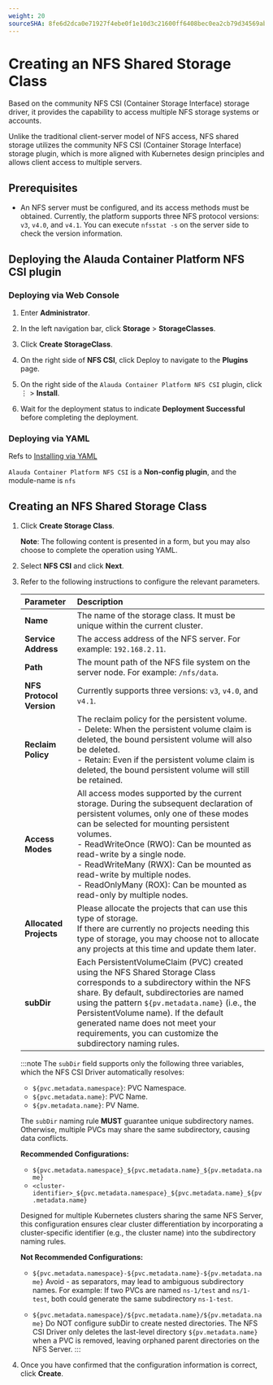 ```yaml
---
weight: 20
sourceSHA: 8fe6d2dca0e71927f4ebe0f1e10d3c21600ff6408bec0ea2cb79d34569abef4f
---
```


# Creating an NFS Shared Storage Class

Based on the community NFS CSI (Container Storage Interface) storage driver, it provides the capability to access multiple NFS storage systems or accounts.

Unlike the traditional client-server model of NFS access, NFS shared storage utilizes the community NFS CSI (Container Storage Interface) storage plugin, which is more aligned with Kubernetes design principles and allows client access to multiple servers.

## Prerequisites

- An NFS server must be configured, and its access methods must be obtained. Currently, the platform supports three NFS protocol versions: `v3`, `v4.0`, and `v4.1`. You can execute `nfsstat -s` on the server side to check the version information.

## Deploying the Alauda Container Platform NFS CSI plugin

### Deploying via Web Console
1. Enter **Administrator**.

2. In the left navigation bar, click **Storage** > **StorageClasses**.

3. Click **Create StorageClass**.

4. On the right side of **NFS CSI**, click Deploy to navigate to the **Plugins** page.

5. On the right side of the `Alauda Container Platform NFS CSI` plugin, click ⋮ > **Install**.

6. Wait for the deployment status to indicate **Deployment Successful** before completing the deployment.

### Deploying via YAML

Refs to [Installing via YAML](../../../extend/cluster_plugin.mdx#installing-via-yaml)

`Alauda Container Platform NFS CSI` is a **Non-config plugin**, and the module-name is `nfs`

## Creating an NFS Shared Storage Class

1. Click **Create Storage Class**.

   **Note**: The following content is presented in a form, but you may also choose to complete the operation using YAML.

2. Select **NFS CSI** and click **Next**.

3. Refer to the following instructions to configure the relevant parameters.

   | Parameter                | Description                                                                                                                                                                                                                                                                                                                                                                                                           |
   | :----------------------- | :-------------------------------------------------------------------------------------------------------------------------------------------------------------------------------------------------------------------------------------------------------------------------------------------------------------------------------------------------------------------------------------------------------------------- |
   | **Name**                 | The name of the storage class. It must be unique within the current cluster.                                                                                                                                                                                                                                                                                                                                          |
   | **Service Address**      | The access address of the NFS server. For example: `192.168.2.11`.                                                                                                                                                                                                                                                                                                                                                    |
   | **Path**                 | The mount path of the NFS file system on the server node. For example: `/nfs/data`.                                                                                                                                                                                                                                                                                                                                   |
   | **NFS Protocol Version** | Currently supports three versions: `v3`, `v4.0`, and `v4.1`.                                                                                                                                                                                                                                                                                                                                                          |
   | **Reclaim Policy**       | The reclaim policy for the persistent volume.<br />- Delete: When the persistent volume claim is deleted, the bound persistent volume will also be deleted.<br />- Retain: Even if the persistent volume claim is deleted, the bound persistent volume will still be retained.                                                                                                                                        |
   | **Access Modes**         | All access modes supported by the current storage. During the subsequent declaration of persistent volumes, only one of these modes can be selected for mounting persistent volumes.<br />- ReadWriteOnce (RWO): Can be mounted as read-write by a single node.<br />- ReadWriteMany (RWX): Can be mounted as read-write by multiple nodes.<br />- ReadOnlyMany (ROX): Can be mounted as read-only by multiple nodes. |
   | **Allocated Projects**   | Please allocate the projects that can use this type of storage.<br />If there are currently no projects needing this type of storage, you may choose not to allocate any projects at this time and update them later.                                                                                                                                                                                                 |
   | **subDir**               | Each PersistentVolumeClaim (PVC) created using the NFS Shared Storage Class corresponds to a subdirectory within the NFS share. By default, subdirectories are named using the pattern `${pv.metadata.name}` (i.e., the PersistentVolume name). If the default generated name does not meet your requirements, you can customize the subdirectory naming rules. |

   :::note
   The `subDir` field supports only the following three variables, which the NFS CSI Driver automatically resolves:

   - `${pvc.metadata.namespace}`: PVC Namespace.
   - `${pvc.metadata.name}`: PVC Name.
   - `${pv.metadata.name}`: PV Name.

   The `subDir` naming rule **MUST** guarantee unique subdirectory names. Otherwise, multiple PVCs may share the same subdirectory, causing data conflicts.

   **Recommended Configurations:**

   - `${pvc.metadata.namespace}_${pvc.metadata.name}_${pv.metadata.name}`
   - `<cluster-identifier>_${pvc.metadata.namespace}_${pvc.metadata.name}_${pv.metadata.name}`

   Designed for multiple Kubernetes clusters sharing the same NFS Server, this configuration ensures clear cluster differentiation by incorporating a cluster-specific identifier (e.g., the cluster name) into the subdirectory naming rules.

   **Not Recommended Configurations:**
   - `${pvc.metadata.namespace}-${pvc.metadata.name}-${pv.metadata.name}`
      Avoid - as separators, may lead to ambiguous subdirectory names. For example: If two PVCs are named `ns-1/test` and `ns/1-test`, both could generate the same subdirectory `ns-1-test`.

   - `${pvc.metadata.namespace}/${pvc.metadata.name}/${pv.metadata.name}`
      Do NOT configure subDir to create nested directories. The NFS CSI Driver only deletes the last-level directory `${pv.metadata.name}` when a PVC is removed, leaving orphaned parent directories on the NFS Server.
   :::

4. Once you have confirmed that the configuration information is correct, click **Create**.
